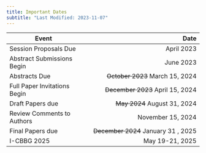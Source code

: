 ```yaml
---
title: Important Dates
subtitle: "Last Modified: 2023-11-07"
---
```



| Event                              | Date                                                     |
| ---------------------------------- | ------------------------------------------------------: |
| Session Proposals Due              | April  2023                                             |
| Abstract Submissions Begin         | June 2023                                               |
| Abstracts Due                      | ~~October 2023~~ [March 15, 2024]{.highlight}           |
| Full Paper Invitations Begin       | ~~December 2023~~ [April 15, 2024 ]{.highlight}         |
| Draft Papers due                   | ~~May 2024~~ [August 31, 2024]{.highlight}              |
| Review Comments to Authors         | [November 15, 2024]{.highlight}                         |
| Final Papers due                   | ~~December 2024~~ [January 31 , 2025]{.highlight}       |
| I-CBBG 2025                        | May 19-21, 2025                                         |



